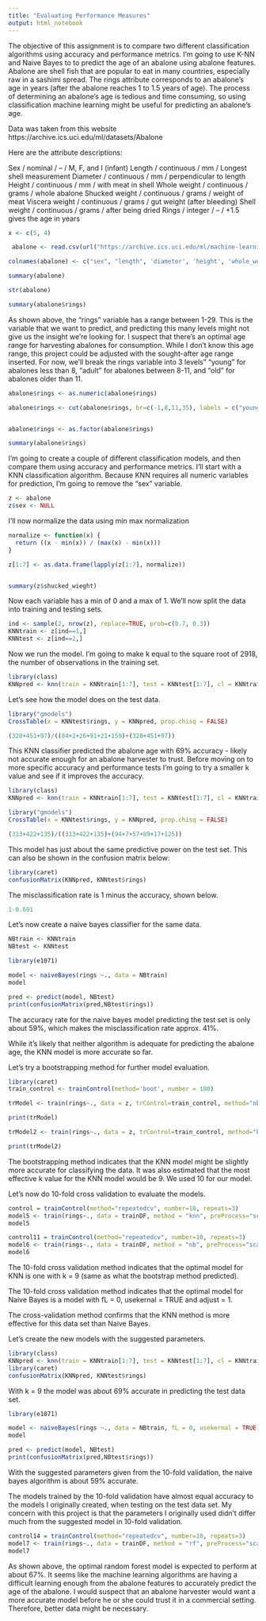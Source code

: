 ```yaml
---
title: "Evaluating Performance Measures"
output: html_notebook
---
```


The objective of this assignment is to compare two different classification algorithms using accuracy and performance metrics. I'm going to use K-NN and Naive Bayes to to predict the age of an abalone using abalone features. Abalone are shell fish that are popular to eat in many countries, especially raw in a sashimi spread. The rings attribute corresponds to an abalone's age in years (after the abalone reaches 1 to 1.5 years of age). The process of determining an abalone's age is tedious and time consuming, so using classification machine learning might be useful for predicting an abalone's age.

Data was taken from this website https://archive.ics.uci.edu/ml/datasets/Abalone

Here are the attribute descriptions:

Sex / nominal / -- / M, F, and I (infant) 
Length / continuous / mm / Longest shell measurement 
Diameter	/ continuous / mm / perpendicular to length 
Height / continuous / mm / with meat in shell 
Whole weight / continuous / grams / whole abalone 
Shucked weight / continuous	/ grams / weight of meat 
Viscera weight / continuous / grams / gut weight (after bleeding) 
Shell weight / continuous / grams / after being dried 
Rings / integer / -- / +1.5 gives the age in years

```r
x <- c(5, 4)
```


```r
 abalone <- read.csv(url("https://archive.ics.uci.edu/ml/machine-learning-databases/abalone/abalone.data"), header = FALSE, sep = ",")

colnames(abalone) <- c("sex", "length", 'diameter', 'height', 'whole_weight', 'shucked_wieght', 'viscera_wieght', 'shell_weight', 'rings' )
```


```r
summary(abalone)
```

```r
str(abalone)
```



```r
summary(abalone$rings)
```

As shown above, the "rings" variable has a range between 1-29. This is the variable that we want to predict, and predicting this many levels might not give us the insight we're looking for. I suspect that there's an optimal age range for harvesting abalones for consumption. While I don't know this age range, this project could be adjusted with the sought-after age range inserted. For now, we'll break the rings variable into 3 levels" "young" for abalones less than 8, "adult" for abalones between 8-11, and "old" for abalones older than 11. 

```r
abalone$rings <- as.numeric(abalone$rings)

abalone$rings <- cut(abalone$rings, br=c(-1,8,11,35), labels = c("young", 'adult', 'old'))


abalone$rings <- as.factor(abalone$rings)

summary(abalone$rings)
```


I'm going to create a couple of different classification models, and then compare them using accuracy and performance metrics. I'll start with a KNN classification algorithm. Because KNN requires all numeric variables for prediction, I'm going to remove the "sex" variable.


```r
z <- abalone
z$sex <- NULL
```

I'll now normalize the data using min max normalization

```r
normalize <- function(x) {
  return ((x - min(x)) / (max(x) - min(x)))
}

z[1:7] <- as.data.frame(lapply(z[1:7], normalize))


summary(z$shucked_wieght)
```



Now each variable has a min of 0 and a max of 1. We'll now split the data into training and testing sets.

```r
ind <- sample(2, nrow(z), replace=TRUE, prob=c(0.7, 0.3))
KNNtrain <- z[ind==1,]
KNNtest <- z[ind==2,]
```

Now we run the model. I'm going to make k equal to the square root of 2918, the number of observations in the training set.


```r
library(class)
KNNpred <- knn(train = KNNtrain[1:7], test = KNNtest[1:7], cl = KNNtrain$rings, k = 54)
```



Let's see how the model does on the test data.

```r
library("gmodels")
CrossTable(x = KNNtest$rings, y = KNNpred, prop.chisq = FALSE)
```
```r
(328+451+97)/((84+2+26+91+21+159)+(328+451+97))
```

This KNN classifier predicted the abalone age with 69% accuracy - likely not accurate enough for an abalone harvester to trust. Before moving on to more specific accuracy and performance tests I'm going to try a smaller k value and see if it improves the accuracy.


```r
library(class)
KNNpred <- knn(train = KNNtrain[1:7], test = KNNtest[1:7], cl = KNNtrain$rings, k = 10)
```

```r
library("gmodels")
CrossTable(x = KNNtest$rings, y = KNNpred, prop.chisq = FALSE)
```

```r
(313+422+135)/((313+422+135)+(94+7+57+89+17+125))
```


This model has just about the same predictive power on the test set. This can also be shown in the confusion matrix below:


```r
library(caret)
confusionMatrix(KNNpred, KNNtest$rings)
```

The misclassification rate is 1 minus the accuracy, shown below.

```r
1-0.691
```


Let’s now create a naive bayes classifier for the same data.


```r
NBtrain <- KNNtrain
NBtest <- KNNtest
```

```r
library(e1071)
```

```r
model <- naiveBayes(rings ~., data = NBtrain)
model
```

```r
pred <- predict(model, NBtest)
print(confusionMatrix(pred,NBtest$rings))
```


The accuracy rate for the naive bayes model predicting the test set is only about 59%, which makes the misclassification rate approx. 41%.

While it's likely that neither algorithm is adequate for predicting the abalone age, the KNN model is more accurate so far.

Let's try a bootstrapping method for further model evaluation.

```r
library(caret)
train_control <- trainControl(method='boot', number = 100)

trModel <- train(rings~., data = z, trControl=train_control, method="nb")
```


```r
print(trModel)
```

```r
trModel2 <- train(rings~., data = z, trControl=train_control, method="knn")
```

```r
print(trModel2)
```


The bootstrapping method indicates that the KNN model might be slightly more accurate for classifying the data. It was also estimated that the most effective k value for the KNN model would be 9. We used 10 for our model.

Let's now do 10-fold cross validation to evaluate the models.

```r
control = trainControl(method="repeatedcv", number=10, repeats=3)
model5 <- train(rings~., data = trainDF, method = "knn", preProcess="scale", trControl=control)
model5
```


```r
control11 = trainControl(method="repeatedcv", number=10, repeats=3)
model6 <- train(rings~., data = trainDF, method = "nb", preProcess="scale", trControl=control11)
model6
```


The 10-fold cross validation method indicates that the optimal model for KNN is one with k = 9 (same as what the bootstrap method predicted).

The 10-fold cross validation method indicates that the optimal model for Naive Bayes is a model with fL = 0, usekernal = TRUE and adjust = 1.


The cross-validation method confirms that the KNN method is more effective for this data set than Naive Bayes.

Let's create the new models with the suggested parameters.
```r
library(class)
KNNpred <- knn(train = KNNtrain[1:7], test = KNNtest[1:7], cl = KNNtrain$rings, k = 9)
library(caret)
confusionMatrix(KNNpred, KNNtest$rings)
```

With k = 9 the model was about 69% accurate in predicting the test data set.


```r
library(e1071)
```

```r
model <- naiveBayes(rings ~., data = NBtrain, fL = 0, usekernal = TRUE, adjust = 1)
model
```

```r
pred <- predict(model, NBtest)
print(confusionMatrix(pred,NBtest$rings))
```

With the suggested parameters given from the 10-fold validation, the naive bayes algorithm is about 59% accurate.

The models trained by the 10-fold validation have almost equal accuracy to the models I originally created, when testing on the test data set. My concern with this project is that the parameters I originally used didn't differ much from the suggested model in 10-fold validation. 

```r
control14 = trainControl(method="repeatedcv", number=10, repeats=3)
model7 <- train(rings~., data = trainDF, method = "rf", preProcess="scale", trControl=control14)
model7
```

As shown above, the optimal random forest model is expected to perform at about 67%. It seems like the machine learning algorithms are having a difficult learning enough from the abalone features to accurately predict the age of the abalone. I would suspect that an abalone harvester would want a more accurate model before he or she could trust it in a commercial setting. Therefore, better data might be necessary.
